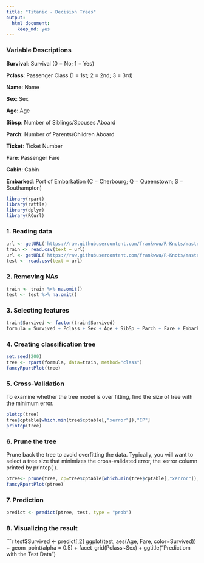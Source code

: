 ---
title: "Titanic - Decision Trees"
output: 
  html_document: 
    keep_md: yes
---

### Variable Descriptions

**Survival**:  Survival (0 = No; 1 = Yes) 

**Pclass**:    Passenger Class (1 = 1st; 2 = 2nd; 3 = 3rd) 

**Name**:      Name 

**Sex**:       Sex 

**Age**:       Age 

**Sibsp**:     Number of Siblings/Spouses Aboard 

**Parch**:     Number of Parents/Children Aboard 

**Ticket**:    Ticket Number 

**Fare**:      Passenger Fare 

**Cabin**:     Cabin 

**Embarked**:  Port of Embarkation (C = Cherbourg; Q = Queenstown; S = Southampton) 

```{r warning=FALSE, message=FALSE}
library(rpart)
library(rattle)
library(dplyr)
library(RCurl)
```

### 1. Reading data

```{r}
url <- getURL('https://raw.githubusercontent.com/frankwwu/R-Knots/master/Titanic/train.csv')
train <- read.csv(text = url) 
url <- getURL('https://raw.githubusercontent.com/frankwwu/R-Knots/master/Titanic/test.csv')
test <- read.csv(text = url) 
```

### 2. Removing NAs

```{r}
train <- train %>% na.omit()
test <- test %>% na.omit()
```

### 3. Selecting features

```{r}
train$Survived <- factor(train$Survived)
formula = Survived ~ Pclass + Sex + Age + SibSp + Parch + Fare + Embarked
```

### 4. Creating classification tree

```{r}
set.seed(200)
tree <- rpart(formula, data=train, method="class")
fancyRpartPlot(tree)
```

### 5. Cross-Validation 

To examine whether the tree model is over fitting, find the size of tree with the minimum error.

```{r}
plotcp(tree)
tree$cptable[which.min(tree$cptable[,"xerror"]),"CP"]
printcp(tree)
```

### 6. Prune the tree
Prune back the tree to avoid overfitting the data. Typically, you will want to select a tree size that minimizes the cross-validated error, the xerror column printed by printcp( ).

```{r}
ptree<- prune(tree, cp=tree$cptable[which.min(tree$cptable[,"xerror"]),"CP"])
fancyRpartPlot(ptree)
```

### 7. Prediction

```{r}
predict <- predict(ptree, test, type = "prob")
```

### 8. Visualizing the result

```{r}
test$Survived <- predict[,2]
ggplot(test, aes(Age, Fare, color=Survived)) + 
  geom_point(alpha = 0.5) +
  facet_grid(Pclass~Sex) +
  ggtitle("Predictiom with the Test Data ")
